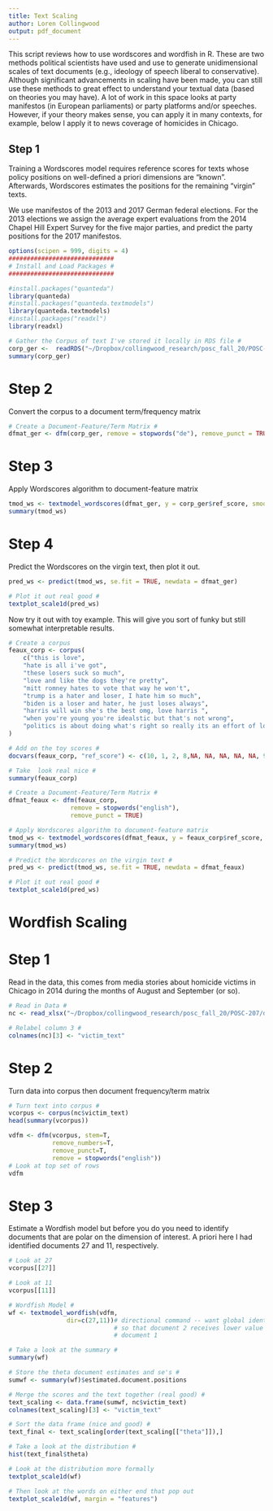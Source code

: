 ```yaml
---
title: Text Scaling
author: Loren Collingwood
output: pdf_document
---
```

    
This script reviews how to use wordscores and wordfish in R. These are two methods 
political scientists have used and use to generate unidimensional scales of text 
documents (e.g., ideology of speech liberal to conservative). Although significant 
advancements in scaling have been made, you can still use these methods to great 
effect to understand your textual data (based on theories you may have). A lot of 
work in this space looks at party manifestos (in European parliaments) or party 
platforms and/or speeches. However, if your theory makes sense, you can apply it 
in many contexts, for example, below I apply it to news coverage of homicides in 
Chicago.

## Step 1

Training a Wordscores model requires reference scores for texts whose policy 
positions on well-defined a priori dimensions are "known". Afterwards, Wordscores 
estimates the positions for the remaining "virgin" texts.

We use manifestos of the 2013 and 2017 German federal elections. For the 2013 
elections we assign the average expert evaluations from the 2014 Chapel Hill 
Expert Survey for the five major parties, and predict the party positions for 
the 2017 manifestos.

```r
options(scipen = 999, digits = 4)
#############################
# Install and Load Packages #
#############################

#install.packages("quanteda")
library(quanteda)
#install.packages("quanteda.textmodels")
library(quanteda.textmodels)
#install.packages("readxl")
library(readxl)

# Gather the Corpus of text I've stored it locally in RDS file #
corp_ger <-  readRDS("~/Dropbox/collingwood_research/posc_fall_20/POSC-207/data/data_corpus_germanifestos.rds")
summary(corp_ger)

```

# Step 2
Convert the corpus to a document term/frequency matrix

```r
# Create a Document-Feature/Term Matrix #
dfmat_ger <- dfm(corp_ger, remove = stopwords("de"), remove_punct = TRUE)
```

# Step 3
Apply Wordscores algorithm to document-feature matrix

```r
tmod_ws <- textmodel_wordscores(dfmat_ger, y = corp_ger$ref_score, smooth = 1)
summary(tmod_ws)
```

# Step 4
Predict the Wordscores on the virgin text, then plot it out.

```r
pred_ws <- predict(tmod_ws, se.fit = TRUE, newdata = dfmat_ger)

# Plot it out real good #
textplot_scale1d(pred_ws)
```

Now try it out with  toy example. This will give you sort of funky but still 
somewhat interpretable results.

```r
# Create a corpus
feaux_corp <- corpus(
    c("this is love",
    "hate is all i've got",
    "these losers suck so much",
    "love and like the dogs they're pretty",
    "mitt romney hates to vote that way he won't",
    "trump is a hater and loser, I hate him so much",
    "biden is a loser and hater, he just loses always",
    "harris will win she's the best omg, love harris ",
    "when you're young you're idealstic but that's not wrong",
    "politics is about doing what's right so really its an effort of love")
)

# Add on the toy scores #
docvars(feaux_corp, "ref_score") <- c(10, 1, 2, 8,NA, NA, NA, NA, NA, 9)

# Take  look real nice #
summary(feaux_corp)

# Create a Document-Feature/Term Matrix #
dfmat_feaux <- dfm(feaux_corp, 
                 remove = stopwords("english"), 
                 remove_punct = TRUE)

# Apply Wordscores algorithm to document-feature matrix
tmod_ws <- textmodel_wordscores(dfmat_feaux, y = feaux_corp$ref_score, smooth = 1)
summary(tmod_ws)

# Predict the Wordscores on the virgin text #
pred_ws <- predict(tmod_ws, se.fit = TRUE, newdata = dfmat_feaux)

# Plot it out real good #
textplot_scale1d(pred_ws)
```

# Wordfish Scaling 

# Step 1
Read in the data, this comes from media stories about homicide victims in  
Chicago in 2014 during the months of August and September (or so).

```r
# Read in Data #
nc <- read_xlsx("~/Dropbox/collingwood_research/posc_fall_20/POSC-207/data/news_coverage_WordfishReady.xlsx", sheet = 1)

# Relabel column 3 #
colnames(nc)[3] <- "victim_text"
```

# Step 2
Turn data into corpus then document frequency/term matrix 

```r
# Turn text into corpus #
vcorpus <- corpus(nc$victim_text)
head(summary(vcorpus))

vdfm <- dfm(vcorpus, stem=T, 
            remove_numbers=T,
            remove_punct=T, 
            remove = stopwords("english"))
# Look at top set of rows
vdfm
```

# Step 3

Estimate a Wordfish model but before you do you need to identify documents that 
are polar on the dimension of interest. A priori here I had identified documents 
27 and 11, respectively.

```r
# Look at 27
vcorpus[[27]]

# Look at 11
vcorpus[[11]]

# Wordfish Model #
wf <- textmodel_wordfish(vdfm, 
                dir=c(27,11))# directional command -- want global identification 
                             # so that document 2 receives lower value than 
                             # document 1

# Take a look at the summary #
summary(wf)

# Store the theta document estimates and se's #
sumwf <- summary(wf)$estimated.document.positions

# Merge the scores and the text together (real good) #
text_scaling <- data.frame(sumwf, nc$victim_text)
colnames(text_scaling)[3] <- "victim_text"

# Sort the data frame (nice and good) #
text_final <- text_scaling[order(text_scaling[["theta"]]),]

# Take a look at the distribution #
hist(text_final$theta)

# Look at the distribution more formally
textplot_scale1d(wf)

# Then look at the words on either end that pop out
textplot_scale1d(wf, margin = "features")
```